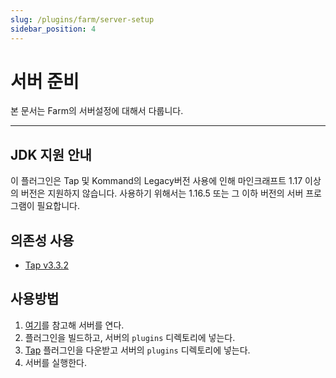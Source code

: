 ```yaml
---
slug: /plugins/farm/server-setup
sidebar_position: 4
---
```


# 서버 준비

본 문서는 Farm의 서버설정에 대해서 다룹니다.

---

## JDK 지원 안내
이 플러그인은 Tap 및 Kommand의 Legacy버전 사용에 인해 마인크래프트 1.17 이상의 버전은 지원하지 않습니다. 사용하기 위해서는 1.16.5 또는 그 이하 버전의 서버 프로그램이 필요합니다.


## 의존성 사용
- [Tap v3.3.2](https://github.com/monun/tap/releases/tag/3.3.2)

## 사용방법
1. [여기](../Old-Plugin-Setup.md)를 참고해 서버를 연다.
2. 플러그인을 빌드하고, 서버의 `plugins` 디렉토리에 넣는다.
3. [Tap](https://github.com/monun/tap/releases/tag/3.3.2) 플러그인을 다운받고 서버의 `plugins` 디렉토리에 넣는다.
4. 서버를 실행한다.
